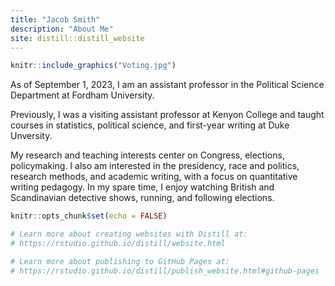 ```yaml
---
title: "Jacob Smith"
description: "About Me"
site: distill::distill_website
---
```

::: {.floatting}

```r
knitr::include_graphics("Voting.jpg")
```

As of September 1, 2023, I am an assistant professor in the Political Science Department at Fordham University.

Previously, I was a visiting assistant professor at Kenyon College and taught courses in statistics, political science, and first-year writing at Duke Unversity. 

My research and teaching interests center on Congress, elections, policymaking. I also am interested in the presidency, race and politics, research methods, and academic writing, with a focus on quantitative writing pedagogy. In my spare time, I enjoy watching British and Scandinavian detective shows, running, and following elections.
:::


```r
knitr::opts_chunk$set(echo = FALSE)

# Learn more about creating websites with Distill at:
# https://rstudio.github.io/distill/website.html

# Learn more about publishing to GitHub Pages at:
# https://rstudio.github.io/distill/publish_website.html#github-pages

```

